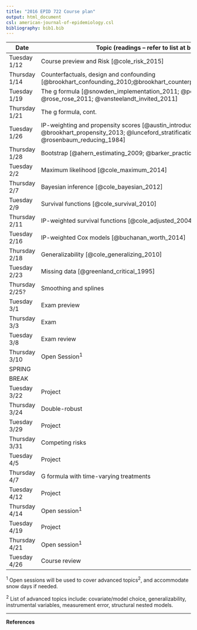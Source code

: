 ```yaml
---
title: "2016 EPID 722 Course plan"
output: html_document
csl: american-journal-of-epidemiology.csl
bibliography: bib1.bib
---
```



| Date          | Topic (readings -- refer to list at bottom of page)                    | Professor                  | 
|---------------|-------------------------------------|-------------------|
| Tuesday 1/12  | Course preview and Risk [@cole_risk_2015]         | Brookhart/Cole    |
| Thursday 1/14 | Counterfactuals, design and confounding [@brookhart_confounding_2010;@brookhart_counterpoint_2015;@ray_evaluating_2003] | Brookhart         |
| Tuesday 1/19  | The g formula [@snowden_implementation_2011; @petersen_assessing_2006; @rose_rose_2011; @vansteelandt_invited_2011]    | Brookhart         |
| Thursday 1/21 | The g formula, cont. | Brookhart |
| Tuesday 1/26 | IP-weighting and propensity scores [@austin_introduction_2011; @brookhart_propensity_2013; @lunceford_stratification_2004; @rosenbaum_reducing_1984]  | Brookhart         |
| Thursday 1/28 | Bootstrap [@ahern_estimating_2009; @barker_practical_2005]                          | Brookhart         |
| Tuesday 2/2   | Maximum likelihood [@cole_maximum_2014]       | Cole              |
| Thursday 2/7  | Bayesian inference [@cole_bayesian_2012]      | Cole              |
| Tuesday 2/9   | Survival functions [@cole_survival_2010]         | Cole              |
| Thursday 2/11 | IP-weighted survival functions [@cole_adjusted_2004]  | Cole         |
| Tuesday 2/16  | IP-weighted Cox models [@buchanan_worth_2014]                       | Cole              |
| Thursday 2/18 | Generalizability [@cole_generalizing_2010]             | Cole              |
| Tuesday 2/23  | Missing data [@greenland_critical_1995]        | Cole              |
| Thursday 2/25? | Smoothing and splines | Brookhart              |
| Tuesday 3/1   | Exam preview                       | Brookhart/Cole            |
| Thursday 3/3  | Exam                        |     |
| Tuesday 3/8   | Exam review                   | Brookhart/Cole         |
| Thursday 3/10 | Open Session<sup>1</sup>          | Brookhart/Cole    |
| SPRING        |                                     |                   |
| BREAK         |                                     |                   |
| Tuesday 3/22  | Project                             |                   |
| Thursday 3/24 | Double-robust                      | Jonsson-Funk               |
| Tuesday 3/29  | Project                             |                   |
| Thursday 3/31 | Competing risks                       | Edwards, Table 1 due  |
| Tuesday 4/5   | Project                             |                   |
| Thursday 4/7  | G formula with time-varying treatments                       | Keil, Table 2 due  |
| Tuesday 4/12  | Project                             |                   |
| Thursday 4/14 | Open session<sup>1</sup>                       | Westreich, Figure 1 due |
| Tuesday 4/19  | Project                             |                   |
| Thursday 4/21 | Open session<sup>1</sup>                       | TBN, Abstract due |
| Tuesday 4/26  | Course review                       |                   |

<sup>1</sup> Open sessions will be used to cover advanced topics<sup>2</sup>, and accommodate snow days if needed.

<sup>2</sup> List of advanced topics include: covariate/model choice, generalizability, instrumental variables, measurement error, structural nested models.

---

**References**
